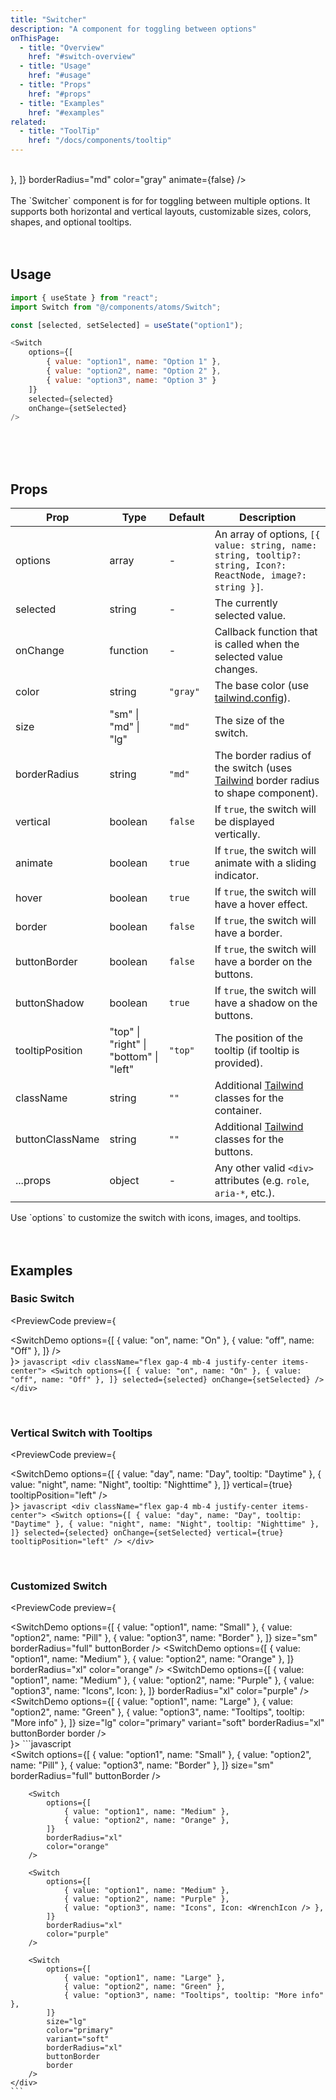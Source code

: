 ```yaml
---
title: "Switcher"
description: "A component for toggling between options"
onThisPage:
  - title: "Overview"
    href: "#switch-overview"
  - title: "Usage"
    href: "#usage"
  - title: "Props"
    href: "#props"
  - title: "Examples"
    href: "#examples"
related:
  - title: "ToolTip"
    href: "/docs/components/tooltip"
---
```


<div id="switch-overview" />

<br/>

<div className="flex flex-col gap-4 mb-4 justify-center items-center">
    <SwitchDemo
        options={[
            { value: "option1", name: "Small" },
            { value: "option2", name: "Animation" },
            { value: "option3", name: "Border" },
        ]}
        size="sm"
        borderRadius="full"
        buttonBorder
    />
    <SwitchDemo
        options={[
            { value: "option1", name: "Medium" },
            { value: "option2", name: "Hover me", tooltip: "Tooltip" },
            { value: "option3", name: "Icons", Icon: <WrenchIcon /> },
        ]}
        borderRadius="md"
        color="gray"
        animate={false}
    />
    <SwitchDemo
        options={[
            { value: "option1", name: "Large" },
            { value: "option2", name: "Green" },
            { value: "option3", name: "Tooltips", tooltip: "More info" },
        ]}
        size="lg"
        color="green"
        borderRadius="xl"
        buttonBorder
        border
    />
</div>

<br/>

<div>
    The `Switcher` component is for for toggling between multiple options. It supports both horizontal and vertical layouts,
    customizable sizes, colors, shapes, and optional tooltips.
</div>

<br/>
<br/>
<Divider />

<div id="usage" />

## Usage

```javascript
import { useState } from "react";
import Switch from "@/components/atoms/Switch";

const [selected, setSelected] = useState("option1");

<Switch
    options={[
        { value: "option1", name: "Option 1" },
        { value: "option2", name: "Option 2" },
        { value: "option3", name: "Option 3" }
    ]}
    selected={selected}
    onChange={setSelected}
/>
```

<br/>
<br/>
<br/>
<Divider />

<div id="props" />

## Props

| **Prop**        | **Type**                               | **Default** | **Description**                                                                                                                 |
|-----------------|----------------------------------------|-------------|---------------------------------------------------------------------------------------------------------------------------------|
| options         | array                                  | -           | An array of options, `[{ value: string, name: string, tooltip?: string, Icon?: ReactNode, image?: string }]`.                   |
| selected        | string                                 | -           | The currently selected value.                                                                                                   |
| onChange        | function                               | -           | Callback function that is called when the selected value changes.                                                               |
| color           | string                                 | `"gray"`    | The base color (use [tailwind.config](/docs/tutorials/config)).                                                                 |
| size            | "sm" \| "md" \| "lg"                   | `"md"`      | The size of the switch.                                                                                                         |
| borderRadius    | string                                 | `"md"`      | The border radius of the switch (uses [Tailwind](https://tailwindcss.com/docs/border-radius) border radius to shape component). |
| vertical        | boolean                                | `false`     | If `true`, the switch will be displayed vertically.                                                                             |
| animate         | boolean                                | `true`      | If `true`, the switch will animate with a sliding indicator.                                                                    |
| hover           | boolean                                | `true`      | If `true`, the switch will have a hover effect.                                                                                 |
| border          | boolean                                | `false`     | If `true`, the switch will have a border.                                                                                       |
| buttonBorder    | boolean                                | `false`     | If `true`, the switch will have a border on the buttons.                                                                        |
| buttonShadow    | boolean                                | `true`      | If `true`, the switch will have a shadow on the buttons.                                                                        |
| tooltipPosition | "top" \| "right" \| "bottom" \| "left" | `"top"`     | The position of the tooltip (if tooltip is provided).                                                                           |
| className       | string                                 | `""`        | Additional [Tailwind](https://tailwindcss.com) classes for the container.                                                       |
| buttonClassName | string                                 | `""`        | Additional [Tailwind](https://tailwindcss.com) classes for the buttons.                                                         |
| ...props        | object                                 | -           | Any other valid <code>&lt;div&gt;</code> attributes (e.g. `role`, `aria-*`, etc.).                                              |

<Callout>
    Use `options` to customize the switch with icons, images, and tooltips.
</Callout>

<br/>
<br/>
<br/>
<Divider />

<div id="examples" />

## Examples

### Basic Switch

<PreviewCode preview={
    <div className="flex gap-4 mb-4 justify-center items-center">
        <SwitchDemo
            options={[
                { value: "on", name: "On" },
                { value: "off", name: "Off" },
            ]}
        />
    </div>
}>
    ```javascript
    <div className="flex gap-4 mb-4 justify-center items-center">
        <Switch
            options={[
                { value: "on", name: "On" },
                { value: "off", name: "Off" },
            ]}
            selected={selected}
            onChange={setSelected}
        />
    </div>
    ```
</PreviewCode>

<br />

### Vertical Switch with Tooltips

<PreviewCode preview={
    <div className="flex gap-4 mb-4 justify-center items-center">
        <SwitchDemo
            options={[
                { value: "day", name: "Day", tooltip: "Daytime" },
                { value: "night", name: "Night", tooltip: "Nighttime" },
            ]}
            vertical={true}
            tooltipPosition="left"
        />
    </div>
}>
    ```javascript
    <div className="flex gap-4 mb-4 justify-center items-center">
        <Switch
            options={[
                { value: "day", name: "Day", tooltip: "Daytime" },
                { value: "night", name: "Night", tooltip: "Nighttime" },
            ]}
            selected={selected}
            onChange={setSelected}
            vertical={true}
            tooltipPosition="left"
        />
    </div>
    ```
</PreviewCode>

<br/>

### Customized Switch

<PreviewCode preview={
    <div className="flex flex-col gap-4 justify-center items-center">
        <SwitchDemo
            options={[
                { value: "option1", name: "Small" },
                { value: "option2", name: "Pill" },
                { value: "option3", name: "Border" },
            ]}
            size="sm"
            borderRadius="full"
            buttonBorder
        />
        <SwitchDemo
            options={[
                { value: "option1", name: "Medium" },
                { value: "option2", name: "Orange" },
            ]}
            borderRadius="xl"
            color="orange"
        />
        <SwitchDemo
            options={[
                { value: "option1", name: "Medium" },
                { value: "option2", name: "Purple" },
                { value: "option3", name: "Icons", Icon: <WrenchIcon /> },
            ]}
            borderRadius="xl"
            color="purple"
        />
        <SwitchDemo
            options={[
                { value: "option1", name: "Large" },
                { value: "option2", name: "Green" },
                { value: "option3", name: "Tooltips", tooltip: "More info" },
            ]}
            size="lg"
            color="primary"
            variant="soft"
            borderRadius="xl"
            buttonBorder
            border
        />
    </div>
}>
    ```javascript
    <div className="flex flex-col gap-4 justify-center items-center">
        <Switch
            options={[
                { value: "option1", name: "Small" },
                { value: "option2", name: "Pill" },
                { value: "option3", name: "Border" },
            ]}
            size="sm"
            borderRadius="full"
            buttonBorder
        />

        <Switch
            options={[
                { value: "option1", name: "Medium" },
                { value: "option2", name: "Orange" },
            ]}
            borderRadius="xl"
            color="orange"
        />

        <Switch
            options={[
                { value: "option1", name: "Medium" },
                { value: "option2", name: "Purple" },
                { value: "option3", name: "Icons", Icon: <WrenchIcon /> },
            ]}
            borderRadius="xl"
            color="purple"
        />

        <Switch
            options={[
                { value: "option1", name: "Large" },
                { value: "option2", name: "Green" },
                { value: "option3", name: "Tooltips", tooltip: "More info" },
            ]}
            size="lg"
            color="primary"
            variant="soft"
            borderRadius="xl"
            buttonBorder
            border
        />
    </div>
    ```
</PreviewCode>

<br />
<br />
<br />


